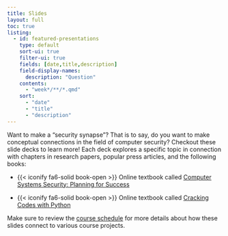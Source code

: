 ```yaml
---
title: Slides
layout: full
toc: true
listing:
  - id: featured-presentations
    type: default
    sort-ui: true
    filter-ui: true
    fields: [date,title,description]
    field-display-names:
      description: "Question"
    contents:
      - "week*/**/*.qmd"
    sort:
      - "date"
      - "title"
      - "description"
---
```


Want to make a "security synapse"? That is to say, do you want to make
conceptual connections in the field of computer security? Checkout these slide
decks to learn more! Each deck explores a specific topic in connection with
chapters in research papers, popular press articles, and the following books:

- {{< iconify fa6-solid book-open >}} Online textbook called [Computer Systems
Security: Planning for Success](https://web.njit.edu/~rt494/security/) 

- {{< iconify fa6-solid book-open >}} Online textbook called [Cracking Codes
with Python](https://inventwithpython.com/cracking/) 

Make sure to review the [course schedule](../schedule/index.qmd) for more
details about how these slides connect to various course projects.

:::{#featured-presentations}
:::
